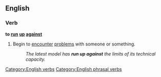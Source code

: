 ==English==

===Verb===
'''to [[run]] [[up]] [[against]]'''

#Begin to [[encounter]] [[problems]] with someone or something.
#:''The latest model has '''run up against''' the limits of its technical capacity.''

[[Category:English verbs]]
[[Category:English phrasal verbs]]